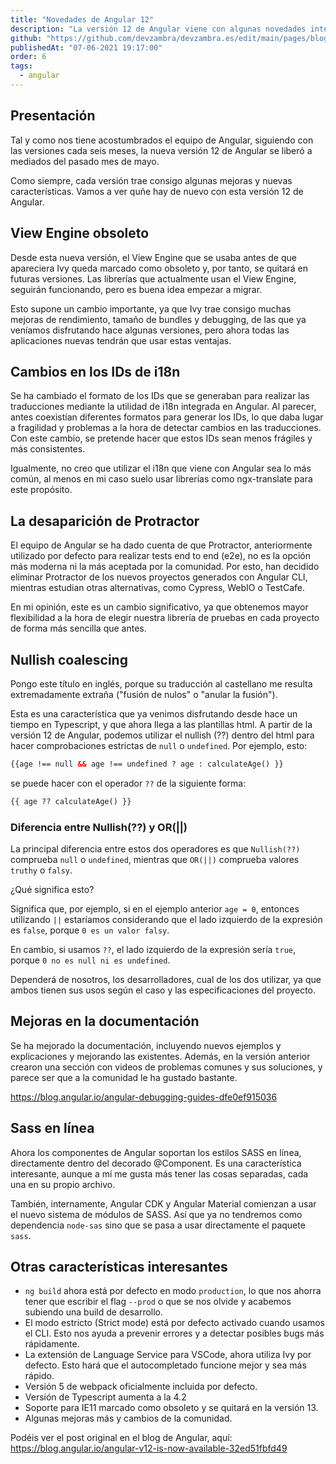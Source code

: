 ```yaml
---
title: "Novedades de Angular 12"
description: "La versión 12 de Angular viene con algunas novedades interesantes."
github: "https://github.com/devzambra/devzambra.es/edit/main/pages/blog/06-novedades-angular-12.mdx"
publishedAt: "07-06-2021 19:17:00"
order: 6
tags:
  - angular
---
```

## Presentación

Tal y como nos tiene acostumbrados el equipo de Angular, siguiendo con las versiones cada seis meses, la nueva versión 12 de Angular se liberó a mediados del pasado mes de mayo.

Como siempre, cada versión trae consigo algunas mejoras y nuevas características. Vamos a ver quñe hay de nuevo con esta versión 12 de Angular.

## View Engine obsoleto

Desde esta nueva versión, el View Engine que se usaba antes de que apareciera Ivy queda marcado como obsoleto y, por tanto, se quitará en futuras versiones.
Las librerías que actualmente usan el View Engine, seguirán funcionando, pero es buena idea empezar a migrar.

Esto supone un cambio importante, ya que Ivy trae consigo muchas mejoras de rendimiento, tamaño de bundles y debugging, de las que ya veníamos disfrutando hace algunas versiones, pero ahora todas las aplicaciones nuevas tendrán que usar estas ventajas.

## Cambios en los IDs de i18n

Se ha cambiado el formato de los IDs que se generaban para realizar las traducciones mediante la utilidad de i18n integrada en Angular.
Al parecer, antes coexistían diferentes formatos para generar los IDs, lo que daba lugar a fragilidad y problemas a la hora de detectar cambios en las traducciones.
Con este cambio, se pretende hacer que estos IDs sean menos frágiles y más consistentes.

Igualmente, no creo que utilizar el i18n que viene con Angular sea lo más común, al menos en mi caso suelo usar librerías como ngx-translate para este propósito.

## La desaparición de Protractor

El equipo de Angular se ha dado cuenta de que Protractor, anteriormente utilizado por defecto para realizar tests end to end (e2e), no es la opción más moderna ni la más aceptada por la comunidad. Por esto, han decidido eliminar Protractor de los nuevos proyectos generados con Angular CLI, mientras estudian otras alternativas, como Cypress, WebIO o TestCafe.

En mi opinión, este es un cambio significativo, ya que obtenemos mayor flexibilidad a la hora de elegir nuestra librería de pruebas en cada proyecto de forma más sencilla que antes.

## Nullish coalescing

Pongo este título en inglés, porque su traducción al castellano me resulta extremadamente extraña ("fusión de nulos" o "anular la fusión").

Esta es una característica que ya venimos disfrutando desde hace un tiempo en Typescript, y que ahora llega a las plantillas html. A partir de la versión 12 de Angular, podemos utilizar el nullish (??) dentro del html para hacer comprobaciones estrictas de `null` o `undefined`. Por ejemplo, esto:


```html
{{age !== null && age !== undefined ? age : calculateAge() }}
```

se puede hacer con el operador `??` de la siguiente forma:


```html
{{ age ?? calculateAge() }}
```

### Diferencia entre Nullish(??) y OR(||)

La principal diferencia entre estos dos operadores es que `Nullish(??)` comprueba `null` o `undefined`, mientras que `OR(||)` comprueba valores `truthy` o `falsy`.

¿Qué significa esto?

Significa que, por ejemplo, si en el ejemplo anterior `age = 0`, entonces utilizando `||` estaríamos considerando que el lado izquierdo de la expresión es `false`, porque `0 es un valor falsy`.

En cambio, si usamos `??`, el lado izquierdo de la expresión sería `true`, porque `0 no es null ni es undefined`.

Dependerá de nosotros, los desarrolladores, cual de los dos utilizar, ya que ambos tienen sus usos según el caso y las especificaciones del proyecto.

## Mejoras en la documentación

Se ha mejorado la documentación, incluyendo nuevos ejemplos y explicaciones y mejorando las existentes. Además, en la versión anterior crearon una sección con videos de problemas comunes y sus soluciones, y parece ser que a la comunidad le ha gustado bastante. 

https://blog.angular.io/angular-debugging-guides-dfe0ef915036

## Sass en línea

Ahora los componentes de Angular soportan los estilos SASS en línea, directamente dentro del decorado @Component. Es una característica interesante, aunque a mí me gusta más tener las cosas separadas, cada una en su propio archivo.

También, internamente, Angular CDK y Angular Material comienzan a usar el nuevo sistema de módulos de SASS. Así que ya no tendremos como dependencia `node-sas` sino que se pasa a usar directamente el paquete `sass`.

## Otras características interesantes

- `ng build` ahora está por defecto en modo `production`, lo que nos ahorra tener que escribir el flag `--prod` o que se nos olvide y acabemos subiendo una build de desarrollo.
- El modo estricto (Strict mode) está por defecto activado cuando usamos el CLI. Esto nos ayuda a prevenir errores y a detectar posibles bugs más rápidamente.
- La extensión de Language Service para VSCode, ahora utiliza Ivy por defecto. Esto hará que el autocompletado funcione mejor y sea más rápido.
- Versión 5 de webpack oficialmente incluida por defecto.
- Versión de Typescript aumenta a la 4.2
- Soporte para IE11 marcado como obsoleto y se quitará en la versión 13.
- Algunas mejoras más y cambios de la comunidad.

Podéis ver el post original en el blog de Angular, aquí: https://blog.angular.io/angular-v12-is-now-available-32ed51fbfd49

